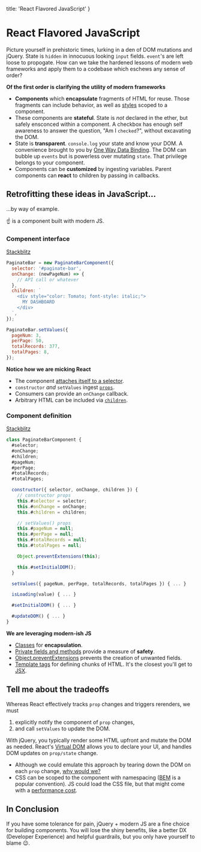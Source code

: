 
  title: 'React Flavored JavaScript'
}

# React Flavored JavaScript

<Aside pTags={
  [
    `My goal is to demonstrate how to create stateful + reusable components with JS/jQuery. I'm picking on React because that's what I'm most comfortable with.`,
  ]} />

Picture yourself in prehistoric times, lurking in a den of DOM mutations and jQuery. State is `hidden` in innocuous looking `input` fields. `event`'s are left loose to propogate. How can we take the hardened lessons of modern web frameworks and apply them to a codebase which eschews any sense of order?

**Of the first order is clarifying the utility of modern frameworks**

- **Components** which **encapsulate** fragments of HTML for reuse. Those fragments can include behavior, as well as [styles](https://github.com/css-modules/css-modules) scoped to a component.
- These components are **stateful**. State is _not_ declared in the ether, but safely ensconced within a component. A checkbox has enough self awareness to answer the question, "Am I `checked`?", without excavating the DOM.
- State is **transparent**. `console.log` your state and know your DOM. A convenience brought to you by [One Way Data Binding](https://stackoverflow.com/questions/34519889/can-anyone-explain-the-difference-between-reacts-one-way-data-binding-and-angula). The DOM can bubble up `events` but is powerless over mutating `state`. That privilege belongs to your component.
- Components can be **customized** by ingesting variables. Parent components can **react** to children by passing in callbacks.

## Retrofitting these ideas in JavaScript...

...by way of example.

<PaginatorWrapper />

☝️ is a component built with modern JS.

### Compenent interface

[Stackblitz](https://stackblitz.com/edit/jquery-2mfqsw?file=index.js)

```js
PaginateBar = new PaginateBarComponent({
  selector: '#paginate-bar',
  onChange: (newPageNum) => {
    // API call or whatever
  },
  children: `
    <div style="color: Tomato; font-style: italic;">
      MY DASHBOARD
    </div>
  `,
});

PaginateBar.setValues({
  pageNum: 3,
  perPage: 50,
  totalRecords: 377,
  totalPages: 8,
});
```

**Notice how we are micking React**
- The component [attaches itself to a selector](https://reactjs.org/docs/rendering-elements.html#rendering-an-element-into-the-dom).
- `constructor` _and_ `setValues` ingest [`props`](https://reactjs.org/docs/components-and-props.html).
- Consumers can provide an `onChange` callback.
- Arbitrary HTML can be included via [`children`](https://reactjs.org/docs/composition-vs-inheritance.html#containment).

### Component definition

[Stackblitz](https://stackblitz.com/edit/jquery-2mfqsw?file=paginate_bar/index.js)

```js
class PaginateBarComponent {
  #selector;
  #onChange;
  #children;
  #pageNum;
  #perPage;
  #totalRecords;
  #totalPages;

  constructor({ selector, onChange, children }) {
    // constructor props
    this.#selector = selector;
    this.#onChange = onChange;
    this.#children = children;

    // setValues() props
    this.#pageNum = null;
    this.#perPage = null;
    this.#totalRecords = null;
    this.#totalPages = null;

    Object.preventExtensions(this);

    this.#setInitialDOM();
  }

  setValues({ pageNum, perPage, totalRecords, totalPages }) { ... }

  isLoading(value) { ... }

  #setInitialDOM() { ... }

  #updateDOM() { ... }
}
```
**We are leveraging modern-ish JS**
- [Classes](https://developer.mozilla.org/en-US/docs/Web/JavaScript/Reference/Classes) for **encapsulation**.
-  [Private fields and methods](https://developer.mozilla.org/en-US/docs/Web/JavaScript/Reference/Classes/Private_class_fields) provide a measure of **safety**.
- [Object.preventExtensions](https://developer.mozilla.org/en-US/docs/Web/JavaScript/Reference/Global_Objects/Object/preventExtensions) prevents the creation of unwanted fields.
- [Template tags](https://developer.mozilla.org/en-US/docs/Web/JavaScript/Reference/Template_literals) for defining chunks of HTML. It's the closest you'll get to [JSX](https://reactjs.org/docs/introducing-jsx.html).

## Tell me about the tradeoffs
Whereas React effectively tracks `prop` changes and triggers rerenders, we must
  1. explicitly notify the component of `prop` changes,
  2. and call `setValues` to update the DOM.

With jQuery, you typically render some HTML upfront and mutate the DOM as needed. React's [Virtual DOM](https://reactjs.org/docs/faq-internals.html) allows you to declare your UI, and handles DOM updates on `prop/state` change.
  - Although we could emulate this approach by tearing down the DOM on each `prop` change, [why would we?](https://svelte.dev/blog/virtual-dom-is-pure-overhead)
  - CSS can be scoped to the component with namespacing ([BEM](http://getbem.com/naming/) is a popular convention). JS could load the CSS file, but that might come with a [performance cost](https://web.dev/defer-non-critical-css/#optimize).

## In Conclusion

If you have some tolerance for pain, jQuery + modern JS are a fine choice for building components. You will lose the shiny benefits, like a better DX (Developer Experience) and helpful guardrails, but you only have yourself to blame 😉.
